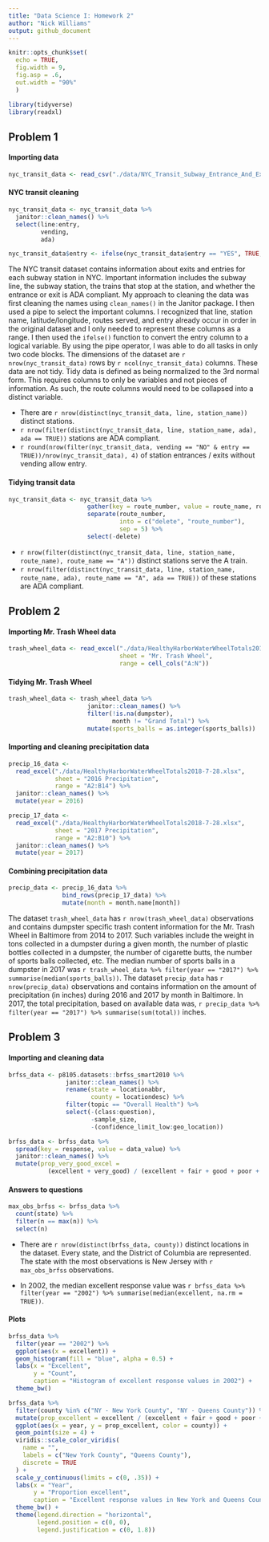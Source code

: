 ```yaml
---
title: "Data Science I: Homework 2"
author: "Nick Williams"
output: github_document
---
```


```r
knitr::opts_chunk$set(
  echo = TRUE,
  fig.width = 9,
  fig.asp = .6,
  out.width = "90%"
  )

library(tidyverse)
library(readxl)
```

## Problem 1

#### Importing data

```r
nyc_transit_data <- read_csv("./data/NYC_Transit_Subway_Entrance_And_Exit_Data.csv")
```

#### NYC transit cleaning

```r
nyc_transit_data <- nyc_transit_data %>% 
  janitor::clean_names() %>% 
  select(line:entry, 
         vending, 
         ada) 

nyc_transit_data$entry <- ifelse(nyc_transit_data$entry == "YES", TRUE, FALSE)
```

The NYC transit dataset contains information about exits and entries for each subway station in NYC. Important information includes the subway line, the subway station, the trains that stop at the station, and whether the entrance or exit is ADA compliant. My approach to cleaning the data was first cleaning the names using `clean_names()` in the Janitor package. I then used a pipe to select the important columns. I recognized that line, station name, latitude/longitude, routes served, and entry already occur in order in the original dataset and I only needed to represent these columns as a range. I then used the `ifelse()` function to convert the entry column to a logical variable. By using the pipe operator, I was able to do all tasks in only two code blocks. The dimensions of the dataset are `r nrow(nyc_transit_data)` rows by `r ncol(nyc_transit_data)` columns. These data are not tidy. Tidy data is defined as being normalized to the 3rd normal form. This requires columns to only be variables and not pieces of information. As such, the route columns would need to be collapsed into a distinct variable. 

- There are `r nrow(distinct(nyc_transit_data, line, station_name))` distinct stations.
- `r nrow(filter(distinct(nyc_transit_data, line, station_name, ada), ada == TRUE))` stations are ADA compliant. 
- `r round(nrow(filter(nyc_transit_data, vending == "NO" & entry == TRUE))/nrow(nyc_transit_data), 4)` of station entrances / exits without vending allow entry.

#### Tidying transit data

```r
nyc_transit_data <- nyc_transit_data %>%
                      gather(key = route_number, value = route_name, route1:route11) %>%
                      separate(route_number,
                               into = c("delete", "route_number"),
                               sep = 5) %>%
                      select(-delete)
```

- `r nrow(filter(distinct(nyc_transit_data, line, station_name, route_name), route_name == "A"))` distinct stations serve the A train. 
- `r nrow(filter(distinct(nyc_transit_data, line, station_name, route_name, ada), route_name == "A", ada == TRUE))` of these stations are ADA compliant.

## Problem 2

#### Importing Mr. Trash Wheel data 

```r
trash_wheel_data <- read_excel("./data/HealthyHarborWaterWheelTotals2018-7-28.xlsx", 
                               sheet = "Mr. Trash Wheel", 
                               range = cell_cols("A:N")) 
```

#### Tidying Mr. Trash Wheel

```r
trash_wheel_data <- trash_wheel_data %>% 
                      janitor::clean_names() %>% 
                      filter(!is.na(dumpster), 
                             month != "Grand Total") %>% 
                      mutate(sports_balls = as.integer(sports_balls))
```

#### Importing and cleaning precipitation data

```r
precip_16_data <-
  read_excel("./data/HealthyHarborWaterWheelTotals2018-7-28.xlsx", 
             sheet = "2016 Precipitation", 
             range = "A2:B14") %>%
  janitor::clean_names() %>%
  mutate(year = 2016)

precip_17_data <- 
  read_excel("./data/HealthyHarborWaterWheelTotals2018-7-28.xlsx", 
             sheet = "2017 Precipitation",
             range = "A2:B10") %>% 
  janitor::clean_names() %>% 
  mutate(year = 2017)
```

#### Combining precipitation data

```r
precip_data <- precip_16_data %>% 
               bind_rows(precip_17_data) %>%
               mutate(month = month.name[month])
```

The dataset `trash_wheel_data` has `r nrow(trash_wheel_data)` observations and contains dumpster specific trash content information for the Mr. Trash Wheel in Baltimore from 2014 to 2017. Such variables include the weight in tons collected in a dumpster during a given month, the number of plastic bottles collected in a dumpster, the number of cigarette butts, the number of sports balls collected, etc. The median number of sports balls in a dumpster in 2017 was `r trash_wheel_data %>% filter(year == "2017") %>% summarise(median(sports_balls))`. The dataset `precip_data` has `r nrow(precip_data)` observations and contains information on the amount of precipitation (in inches) during 2016 and 2017 by month in Baltimore. In 2017, the total precipitation, based on available data was, `r precip_data %>% filter(year == "2017") %>% summarise(sum(total))` inches.

## Problem 3

#### Importing and cleaning data

```r
brfss_data <- p8105.datasets::brfss_smart2010 %>% 
                janitor::clean_names() %>% 
                rename(state = locationabbr,
                       county = locationdesc) %>% 
                filter(topic == "Overall Health") %>% 
                select(-(class:question), 
                       -sample_size, 
                       -(confidence_limit_low:geo_location))

brfss_data <- brfss_data %>%
  spread(key = response, value = data_value) %>% 
  janitor::clean_names() %>%
  mutate(prop_very_good_excel =  
           (excellent + very_good) / (excellent + fair + good + poor + very_good))
```

#### Answers to questions

```r
max_obs_brfss <- brfss_data %>% 
  count(state) %>%
  filter(n == max(n)) %>%
  select(n)
```

- There are `r nrow(distinct(brfss_data, county))` distinct locations in the dataset. Every state, and the District of Columbia are represented. The state with the most observations is New Jersey with `r max_obs_brfss` observations. 

- In 2002, the median excellent response value was `r brfss_data %>% filter(year == "2002") %>% summarise(median(excellent, na.rm = TRUE))`.

#### Plots

```r
brfss_data %>% 
  filter(year == "2002") %>% 
  ggplot(aes(x = excellent)) + 
  geom_histogram(fill = "blue", alpha = 0.5) + 
  labs(x = "Excellent", 
       y = "Count", 
       caption = "Histogram of excellent response values in 2002") + 
  theme_bw()
```

```r
brfss_data %>% 
  filter(county %in% c("NY - New York County", "NY - Queens County")) %>% 
  mutate(prop_excellent = excellent / (excellent + fair + good + poor + very_good)) %>% 
  ggplot(aes(x = year, y = prop_excellent, color = county)) + 
  geom_point(size = 4) + 
  viridis::scale_color_viridis(
    name = "", 
    labels = c("New York County", "Queens County"),
    discrete = TRUE
  ) + 
  scale_y_continuous(limits = c(0, .35)) + 
  labs(x = "Year", 
       y = "Proportion excellent", 
       caption = "Excellent response values in New York and Queens County, 2002-2010") + 
  theme_bw() + 
  theme(legend.direction = "horizontal",
        legend.position = c(0, 0), 
        legend.justification = c(0, 1.8))
```






